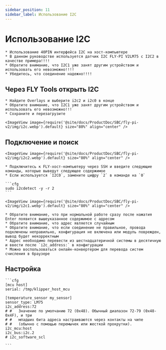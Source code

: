 ```yaml
---
sidebar_position: 11
sidebar_label: Использование I2C
---
```







# Использование I2C

    * Использование 40PIN интерфейса I2C на хост-компьютере
    * В данном руководстве используется датчик I2C FLY-PI V2LM75 с I2C2 в качестве примера!!!!
    * Обратите внимание, что I2C1 уже занят другим устройством и использовать его невозможно!!!!
    * Убедитесь, что соединение надежно!!!!

## Через FLY Tools открыть I2C

    * Найдите Overlays и выберите i2c2 и i2c0 в конце
    * Обратите внимание, что I2C1 уже занят другим устройством и использовать его невозможно!!!
    * Сохраните и перезагрузите

    <ImageView image={require('@site/docs/ProductDoc/SBC/fly-pi-v2/img/i2c.webp').default} size="80%" align="center" />


## Подключение и поиск

    <ImageView image={require('@site/docs/ProductDoc/SBC/fly-pi-v2/img/i2c2.webp').default} size="80%" align="center" />

    * Подключитесь к FLY-хост-компьютеру через SSH и введите следующие команды, которые выведут следующее содержимое
    * Если используется `I2C0`, замените цифру `2` в команде на `0`

    ```cfg
    sudo i2cdetect -y -r 2
    ```

    <ImageView image={require('@site/docs/ProductDoc/SBC/fly-pi-v2/img/i2c1.webp').default} size="80%" align="center" />

    * Обратите внимание, что при нормальной работе сразу после нажатия Enter появится вышеуказанное содержимое с адресом
    * Обратите внимание, что адрес является случайным
    * Обратите внимание, что если соединение не правильное, провода подключены неправильно, конфигурация не включена или модуль поврежден, вывод будет некорректным
    * Адрес необходимо перевести из шестнадцатеричной системы в десятичную и ввести после `i2c_address:` в конфигурации
    * Можно воспользоваться онлайн-конвертером для перевода систем счисления в браузере

## Настройка

    ```cfg
    [mcu host]
    serial: /tmp/klipper_host_mcu

    [temperature_sensor my_sensor]
    sensor_type: LM75
    i2c_address:72
    # #   Значение по умолчанию 72 (0x48). Обычный диапазон 72-79 (0x48-0x4F), и три
    # #   младших бита адреса настраиваются через контакты на чипе
    # #   (обычно с помощью перемычек или жесткой прокрутки).
    i2c_mcu:host
    i2c_bus:i2c.2
    # i2c_software_scl

    ```
